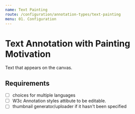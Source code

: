 ```yaml
---
name: Text Painting
route: /configuration/annotation-types/text-painting
menu: 01. Configuration
---
```


# Text Annotation with Painting Motivation

Text that appears on the canvas.

## Requirements

- [ ] choices for multiple languages
- [ ] W3c Annotation styles attibute to be editable.
- [ ] thumbnail generator/uploader if it hasn't been specified

